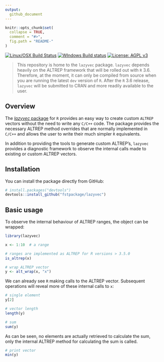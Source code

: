 ```yaml
---
output:
  github_document
---
```


<!-- README.md is generated from README.Rmd. Please edit that file -->

```r
knitr::opts_chunk$set(
  collapse = TRUE,
  comment = "#>",
  fig.path = "README-"
)
```

<!-- <img src="logo.png" align="right" /> -->

[![Linux/OSX Build Status](https://travis-ci.org/fstpackage/lazyvec.svg?branch=master)](https://travis-ci.org/fstpackage/lazyvec)
[![WIndows Build status](https://ci.appveyor.com/api/projects/status/bfm7amtkyjvc2rk9?svg=true)](https://ci.appveyor.com/project/fstpackage/lazyvec)
[![License: AGPL v3](https://img.shields.io/badge/License-AGPL%20v3-blue.svg)](https://www.gnu.org/licenses/agpl-3.0)

> This repository is home to the `lazyvec` package. `lazyvec` depends heavily on the ALTREP framework that
will be rolled out with `R` 3.6. Therefore, at the moment, it can only be compiled from source when you are
running the latest `dev` version of `R`. After the `R` 3.6 release, `lazyvec` will be submitted to CRAN and more readily available to the user.

## Overview

The [_lazyvec_ package][lazyvecRepo] for `R` provides an easy way to create custom `ALTREP` vectors without the need to write any `C/C++` code. The package provides the necessary ALTREP method overrides that are normally implemented in `C/C++` and allows the user to write their much simpler `R` equivalents.

In addition to providing the tools to generate custom ALTREP's, `lazyvec` provides a diagnostic framework to
observe the internal calls made to existing or custom ALTREP vectors.

## Installation

You can install the package directly from GitHub:

```r
# install.packages("devtools")
devtools::install_github("fstpackage/lazyvec")
```

## Basic usage

To observe the internal behaviour of ALTREP ranges, the object can be wrapped:

```r
library(lazyvec)

x <- 1:10  # a range

# ranges are implemented as ALTREP for R versions > 3.5.0
is_altrep(x)

# wrap ALTREP vector
y <- alt_wrap(x, "x")
```

We can already see `R` making calls to the ALTREP vector. Subsequent operations will reveal more of
these internal calls to `x`:

```r
# single element
y[2]

# vector length
length(y)

# sum
sum(y)
```

As can be seen, no elements are actually retrieved to calculate the sum, only the internal ALTREP
method for calculating the sum is called.

```r
# print vector
min(y)
```


[lazyvecRepo]: https://github.com/fstpackage/lazyvec
